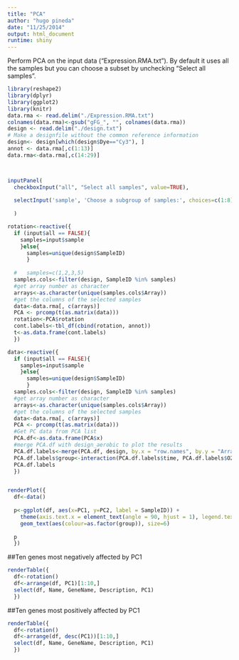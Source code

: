```yaml
---
title: "PCA"
author: "hugo pineda"
date: "11/25/2014"
output: html_document
runtime: shiny
---
```


Perform PCA on the input data ("Expression.RMA.txt"). By default it uses all the samples but you can choose a subset by unchecking "Select all samples".
```r
library(reshape2)
library(dplyr)
library(ggplot2)
library(knitr)
data.rma <- read.delim("./Expression.RMA.txt") 
colnames(data.rma)<-gsub("gFG_", "", colnames(data.rma))
design <- read.delim("./design.txt")
# Make a designfile without the common reference information
design<- design[which(design$Dye=="Cy3"), ]
annot <- data.rma[,c(1:13)]
data.rma<-data.rma[,c(14:29)]



inputPanel(
  checkboxInput("all", "Select all samples", value=TRUE),
  
  selectInput('sample', 'Choose a subgroup of samples:', choices=c(1:8), multiple=TRUE, selectize=TRUE)
  
  )

rotation<-reactive({
  if (input$all == FALSE){
    samples=input$sample
    }else{
      samples=unique(design$SampleID)
      }
  
  #   samples=c(1,2,3,5)
  samples.cols<-filter(design, SampleID %in% samples)
  #get array number as character
  arrays<-as.character(unique(samples.cols$Array))
  #get the columns of the selected samples
  data<-data.rma[, c(arrays)]
  PCA <- prcomp(t(as.matrix(data)))
  rotation<-PCA$rotation
  cont.labels<-tbl_df(cbind(rotation, annot))
  t<-as.data.frame(cont.labels)
  })

data<-reactive({
  if (input$all == FALSE){
    samples=input$sample
    }else{
      samples=unique(design$SampleID)
      }
  samples.cols<-filter(design, SampleID %in% samples)
  #get array number as character
  arrays<-as.character(unique(samples.cols$Array))
  #get the columns of the selected samples
  data<-data.rma[, c(arrays)]
  PCA <- prcomp(t(as.matrix(data)))
  #Get PC data from PCA list
  PCA.df<-as.data.frame(PCA$x)
  #merge PCA.df with design_aerobic to plot the results
  PCA.df.labels<-merge(PCA.df, design, by.x = "row.names", by.y = "Array")
  PCA.df.labels$group<-interaction(PCA.df.labels$time, PCA.df.labels$O2)
  PCA.df.labels
  })


renderPlot({
  df<-data()
  
  p<-ggplot(df, aes(x=PC1, y=PC2, label = SampleID)) + 
    theme(axis.text.x = element_text(angle = 90, hjust = 1), legend.text = element_text(size = 12)) +
    geom_text(aes(colour=as.factor(group)), size=6)
  
  p
  })

```

##Ten genes most negatively affected by PC1
```r

renderTable({
  df<-rotation()
  df<-arrange(df, PC1)[1:10,]
  select(df, Name, GeneName, Description, PC1)                
  })

```


##Ten genes most positively affected by PC1
```r

renderTable({
  df<-rotation()
  df<-arrange(df, desc(PC1))[1:10,]
  select(df, Name, GeneName, Description, PC1)                
  })

```
